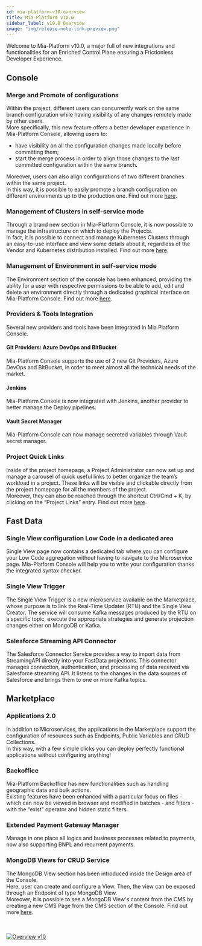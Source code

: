 ```yaml
---
id: mia-platform-v10-overview
title: Mia-Platform v10.0
sidebar_label: v10.0 Overview
image: "img/release-note-link-preview.png"
---
```



Welcome to Mia-Platform v10.0, a major full of new integrations and functionalities for an Enriched Control Plane ensuring a Frictionless Developer Experience.

## Console

### Merge and Promote of configurations

Within the project, different users can concurrently work on the same branch configuration while having visibility of any changes remotely made by other users.  
More specifically, this new feature offers a better developer experience in Mia-Platform Console, allowing users to:

- have visibility on all the configuration changes made locally before committing them;
- start the merge process in order to align those changes to the last committed configuration within the same branch. 

Moreover, users can also align configurations of two different branches within the same project.  
In this way, it is possible to easily promote a branch configuration on different environments up to the production one. Find out more [here](../development_suite/api-console/api-design/merge_collaboration).

### Management of Clusters in self-service mode

Through a brand new section in Mia-Platform Console, it is now possible to manage the infrastructure on which to deploy the Projects.  
In fact, it is possible to connect and manage Kubernetes Clusters through an easy-to-use interface and view some details about it, regardless of the Vendor and Kubernetes distribution installed. Find out more [here](../development_suite/clusters-management).

### Management of Environment in self-service mode

The Environment section of the console has been enhanced, providing the ability for a user with respective permissions to be able to add, edit and delete an environment directly through a dedicated graphical interface on Mia-Platform Console. Find out more [here](../development_suite/set-up-infrastructure/runtime-environments).

### Providers & Tools Integration

Several new providers and tools have been integrated in Mia Platform Console.

#### Git Providers: Azure DevOps and BitBucket

Mia-Platform Console supports the use of 2 new Git Providers, Azure DevOps and BitBucket, in order to meet almost all the technical needs of the market.

#### Jenkins

Mia-Platform Console is now integrated with Jenkins, another provider to better manage the Deploy pipelines.

#### Vault Secret Manager

Mia-Platform Console can now manage secreted variables through Vault secret manager.

### Project Quick Links

Inside of the project homepage, a Project Administrator can now set up and manage a carousel of quick useful links to better organize the team’s workload in a project. These links will be visible and clickable directly from the project homepage for all the members of the project.  
Moreover, they can also be reached through the shortcut Ctrl/Cmd + K, by clicking on the “Project Links” entry. Find out more [here](../development_suite/overview-dev-suite#project-links-and-dashboards).

## Fast Data

### Single View configuration Low Code in a dedicated area

Single View page now contains a dedicated tab where you can configure your Low Code aggregation without having to navigate to the Microservice page. Mia-Platform Console will help you to write your configuration thanks the integrated syntax checker.

### Single View Trigger

The Single View Trigger is a new microservice available on the Marketplace, whose purpose is to link the Real-Time Updater (RTU) and the Single View Creator.
The service will consume Kafka messages produced by the RTU on a specific topic, execute the appropriate strategies and generate projection changes either on MongoDB or Kafka.

### Salesforce Streaming API Connector

The Salesforce Connector Service provides a way to import data from StreamingAPI directly into your FastData projections.
This connector manages connection, authentication, and processing of data received via Salesforce streaming API. It listens to the changes in the data sources of Salesforce and brings them to one or more Kafka topics.

## Marketplace

### Applications 2.0

In addition to Microservices, the applications in the Marketplace support the configuration of resources such as Endpoints, Public Variables and CRUD Collections.  
In this way, with a few simple clicks you can deploy perfectly functional applications without configuring anything!

### Backoffice

Mia-Platform Backoffice has new functionalities such as handling geographic data and bulk actions.  
Existing features have been enhanced with a particular focus on files - which can now be viewed in browser and modified in batches - and filters - with the “exist” operator and hidden static filters.

### Extended Payment Gateway Manager

Manage in one place all logics and business processes related to payments, now also supporting BNPL and recurrent payments.

### MongoDB Views for CRUD Service

The MongoDB View section has been introduced inside the Design area of the Console.  
Here, user can create and configure a View. Then, the view can be exposed through an Endpoint of type MongoDB View.  
Moreover, it is possible to see a MongoDB View's content from the CMS by creating a new CMS Page from the CMS section of the Console. Find out more [here](../development_suite/api-console/api-design/mongo_views).

<br/><br/>
<a target="_blank" href="https://mia-platform.eu/mia-platform-v10-for-a-better-development/?utm_source=docs&utm_medium=banner&utm_campaign=v10_cmp">
<img src={bannerImageUrl} alt="Overview v10" />
</a>
